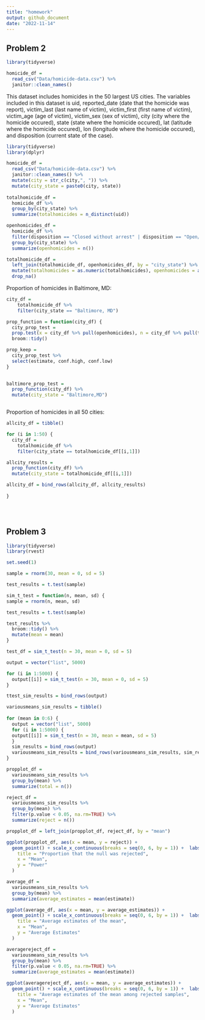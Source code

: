```yaml
---
title: "homework"
output: github_document
date: "2022-11-14"
---
```


## Problem 2

```r
library(tidyverse) 

homicide_df =
  read_csv("Data/homicide-data.csv") %>%
  janitor::clean_names()
```

This dataset includes homicides in the 50 largest US cities. The variables included in this dataset is uid, reported_date (date that the homicide was report), victim_last (last name of victim), victim_first (first name of victim), victim_age (age of victim), victim_sex (sex of victim), city (city where the homicide occured), state (state where the homicide occured), lat (latitude where the homicide occured), lon (longitude where the homicide occured), and disposition (current state of the case). 

```r

library(tidyverse) 
library(dplyr)

homicide_df =
  read_csv("Data/homicide-data.csv") %>%
  janitor::clean_names() %>% 
  mutate(city = str_c(city,", ")) %>% 
  mutate(city_state = paste0(city, state)) 
  
totalhomicide_df =
  homicide_df %>% 
  group_by(city_state) %>% 
  summarize(totalhomicides = n_distinct(uid)) 

openhomicides_df = 
  homicide_df %>% 
  filter(disposition == "Closed without arrest" | disposition == "Open/No arrest",     na.rm=TRUE) %>% 
  group_by(city_state) %>% 
  summarize(openhomicides = n())

totalhomicide_df = 
  left_join(totalhomicide_df, openhomicides_df, by = "city_state") %>% 
  mutate(totalhomicides = as.numeric(totalhomicides), openhomicides = as.numeric(openhomicides)) %>% 
  drop_na() 

```

Proportion of homicides in Baltimore, MD: 

```r


city_df = 
    totalhomicide_df %>% 
    filter(city_state == "Baltimore, MD") 

prop_function = function(city_df) {
  city_prop_test = 
  prop.test(x = city_df %>% pull(openhomicides), n = city_df %>% pull(totalhomicides), p = NULL, alternative = c("two.sided"), conf.level = 0.95, correct = TRUE) %>% 
  broom::tidy()

prop_keep = 
  city_prop_test %>% 
  select(estimate, conf.high, conf.low) 
}
  

baltimore_prop_test = 
  prop_function(city_df) %>% 
  mutate(city_state = "Baltimore,MD")



```

Proportion of homicides in all 50 cities: 

```r
allcity_df = tibble() 

for (i in 1:50) {
  city_df = 
    totalhomicide_df %>% 
    filter(city_state == totalhomicide_df[[i,1]])

allcity_results = 
  prop_function(city_df) %>% 
  mutate(city_state = totalhomicide_df[[i,1]])

allcity_df = bind_rows(allcity_df, allcity_results)
  
}


  
```


## Problem 3

```r
library(tidyverse)
library(rvest)

set.seed(1)

sample = rnorm(30, mean = 0, sd = 5)

test_results = t.test(sample)

sim_t_test = function(n, mean, sd) {
sample = rnorm(n, mean, sd)

test_results = t.test(sample)

test_results %>% 
  broom::tidy() %>% 
  mutate(mean = mean)
}

test_df = sim_t_test(n = 30, mean = 0, sd = 5)

output = vector("list", 5000)

for (i in 1:5000) {
  output[[i]] = sim_t_test(n = 30, mean = 0, sd = 5)
}

ttest_sim_results = bind_rows(output) 

variousmeans_sim_results = tibble()
 
for (mean in 0:6) {
  output = vector("list", 5000)
  for (i in 1:5000) {
  output[[i]] = sim_t_test(n = 30, mean = mean, sd = 5)
  }
  sim_results = bind_rows(output)
  variousmeans_sim_results = bind_rows(variousmeans_sim_results, sim_results)
}
```


```r
propplot_df =
  variousmeans_sim_results %>% 
  group_by(mean) %>% 
  summarize(total = n()) 

reject_df = 
  variousmeans_sim_results %>% 
  group_by(mean) %>% 
  filter(p.value < 0.05, na.rm=TRUE) %>% 
  summarize(reject = n()) 

propplot_df = left_join(propplot_df, reject_df, by = "mean")

ggplot(propplot_df, aes(x = mean, y = reject)) + 
  geom_point() + scale_x_continuous(breaks = seq(0, 6, by = 1)) +  labs(
    title = "Proportion that the null was rejected",
    x = "Mean",
    y = "Power"
  )
```

```r
average_df = 
  variousmeans_sim_results %>% 
  group_by(mean) %>% 
  summarize(average_estimates = mean(estimate))

ggplot(average_df, aes(x = mean, y = average_estimates)) + 
  geom_point() + scale_x_continuous(breaks = seq(0, 6, by = 1)) +  labs(
    title = "Average estimates of the mean",
    x = "Mean",
    y = "Average Estimates"
  )

averagereject_df = 
  variousmeans_sim_results %>% 
  group_by(mean) %>%
  filter(p.value < 0.05, na.rm=TRUE) %>%
  summarize(average_estimates = mean(estimate))

ggplot(averagereject_df, aes(x = mean, y = average_estimates)) + 
  geom_point() + scale_x_continuous(breaks = seq(0, 6, by = 1)) +  labs(
    title = "Average estimates of the mean among rejected samples",
    x = "Mean",
    y = "Average Estimates"
  )

```

